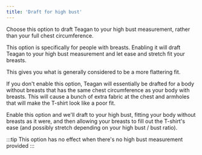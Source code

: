 ```yaml
---
title: 'Draft for high bust'
---
```


Choose this option to draft Teagan to your high bust measurement,
rather than your full chest circumference.

This option is specifically for people with breasts. Enabling it
will draft Teagan to your high bust measurement and let ease and
stretch fit your breasts.

This gives you what is generally considered to be a more flattering
fit.

If you don't enable this option, Teagan will essentially be drafted
for a body without breasts that has the same chest circumference as
your body with breasts. This will cause a bunch of extra fabric
at the chest and armholes that will make the T-shirt look like
a poor fit.

Enable this option and we'll draft to your high bust, fitting your
body without breasts as it were, and then allowing your breasts to
fill out the T-shirt's ease (and possibly stretch depending on your
high bust / bust ratio).

:::tip
This option has no effect when there's no high bust measurement provided
:::
